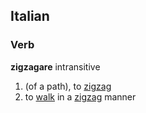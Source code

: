 ==Italian==
===Verb===
'''zigzagare''' intransitive
# (of a path), to [[zigzag]]
# to [[walk]] in a [[zigzag]] manner